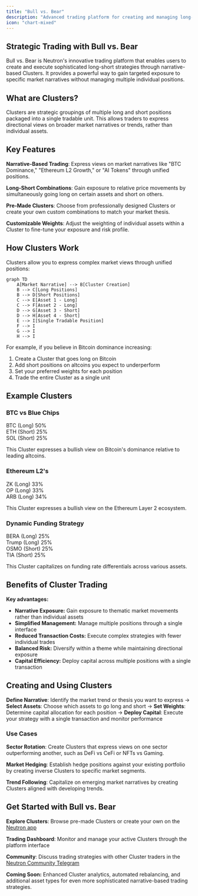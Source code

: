 ```yaml
---
title: "Bull vs. Bear"
description: "Advanced trading platform for creating and managing long-short strategies through narrative-based Clusters"
icon: "chart-mixed"
---
```


## Strategic Trading with Bull vs. Bear

Bull vs. Bear is Neutron's innovative trading platform that enables users to create and execute sophisticated long-short strategies through narrative-based Clusters. It provides a powerful way to gain targeted exposure to specific market narratives without managing multiple individual positions.

## What are Clusters?

<div className="p-4 border-l-4 border-primary bg-primary/5 rounded my-6">
  Clusters are strategic groupings of multiple long and short positions packaged into a single tradable unit. This allows traders to express directional views on broader market narratives or trends, rather than individual assets.
</div>

## Key Features

**Narrative-Based Trading**: Express views on market narratives like "BTC Dominance," "Ethereum L2 Growth," or "AI Tokens" through unified positions.

**Long-Short Combinations**: Gain exposure to relative price movements by simultaneously going long on certain assets and short on others.

**Pre-Made Clusters**: Choose from professionally designed Clusters or create your own custom combinations to match your market thesis.

**Customizable Weights**: Adjust the weighting of individual assets within a Cluster to fine-tune your exposure and risk profile.

## How Clusters Work

Clusters allow you to express complex market views through unified positions:
```mermaid
graph TD
    A[Market Narrative] --> B[Cluster Creation]
    B --> C[Long Positions]
    B --> D[Short Positions]
    C --> E[Asset 1 - Long]
    C --> F[Asset 2 - Long]
    D --> G[Asset 3 - Short]
    D --> H[Asset 4 - Short]
    E --> I[Single Tradable Position]
    F --> I
    G --> I
    H --> I
```

For example, if you believe in Bitcoin dominance increasing:
1. Create a Cluster that goes long on Bitcoin
2. Add short positions on altcoins you expect to underperform
3. Set your preferred weights for each position
4. Trade the entire Cluster as a single unit

## Example Clusters

<div className="grid grid-cols-1 md:grid-cols-3 gap-6 my-8">
  <div className="flex flex-col p-6 border border-gray-200 dark:border-gray-800 rounded-lg">
    <h3 className="text-xl font-semibold mb-2">BTC vs Blue Chips</h3>
    <div className="mb-4">
      <div className="flex justify-between mb-1">
        <span className="text-sm font-medium">BTC (Long)</span>
        <span className="text-sm font-medium">50%</span>
      </div>
      <div className="w-full bg-gray-200 dark:bg-gray-700 rounded-full h-2">
        <div className="bg-green-500 h-2 rounded-full" style={{ width: '50%' }}></div>
      </div>
    </div>
    <div className="mb-4">
      <div className="flex justify-between mb-1">
        <span className="text-sm font-medium">ETH (Short)</span>
        <span className="text-sm font-medium">25%</span>
      </div>
      <div className="w-full bg-gray-200 dark:bg-gray-700 rounded-full h-2">
        <div className="bg-red-500 h-2 rounded-full" style={{ width: '25%' }}></div>
      </div>
    </div>
    <div className="mb-4">
      <div className="flex justify-between mb-1">
        <span className="text-sm font-medium">SOL (Short)</span>
        <span className="text-sm font-medium">25%</span>
      </div>
      <div className="w-full bg-gray-200 dark:bg-gray-700 rounded-full h-2">
        <div className="bg-red-500 h-2 rounded-full" style={{ width: '25%' }}></div>
      </div>
    </div>
    <p className="text-sm text-gray-600 dark:text-gray-400">This Cluster expresses a bullish view on Bitcoin's dominance relative to leading altcoins.</p>
  </div>
  
  <div className="flex flex-col p-6 border border-gray-200 dark:border-gray-800 rounded-lg">
    <h3 className="text-xl font-semibold mb-2">Ethereum L2's</h3>
    <div className="mb-4">
      <div className="flex justify-between mb-1">
        <span className="text-sm font-medium">ZK (Long)</span>
        <span className="text-sm font-medium">33%</span>
      </div>
      <div className="w-full bg-gray-200 dark:bg-gray-700 rounded-full h-2">
        <div className="bg-green-500 h-2 rounded-full" style={{ width: '33%' }}></div>
      </div>
    </div>
    <div className="mb-4">
      <div className="flex justify-between mb-1">
        <span className="text-sm font-medium">OP (Long)</span>
        <span className="text-sm font-medium">33%</span>
      </div>
      <div className="w-full bg-gray-200 dark:bg-gray-700 rounded-full h-2">
        <div className="bg-green-500 h-2 rounded-full" style={{ width: '33%' }}></div>
      </div>
    </div>
    <div className="mb-4">
      <div className="flex justify-between mb-1">
        <span className="text-sm font-medium">ARB (Long)</span>
        <span className="text-sm font-medium">34%</span>
      </div>
      <div className="w-full bg-gray-200 dark:bg-gray-700 rounded-full h-2">
        <div className="bg-green-500 h-2 rounded-full" style={{ width: '34%' }}></div>
      </div>
    </div>
    <p className="text-sm text-gray-600 dark:text-gray-400">This Cluster expresses a bullish view on the Ethereum Layer 2 ecosystem.</p>
  </div>
  
  <div className="flex flex-col p-6 border border-gray-200 dark:border-gray-800 rounded-lg">
    <h3 className="text-xl font-semibold mb-2">Dynamic Funding Strategy</h3>
    <div className="mb-4">
      <div className="flex justify-between mb-1">
        <span className="text-sm font-medium">BERA (Long)</span>
        <span className="text-sm font-medium">25%</span>
      </div>
      <div className="w-full bg-gray-200 dark:bg-gray-700 rounded-full h-2">
        <div className="bg-green-500 h-2 rounded-full" style={{ width: '25%' }}></div>
      </div>
    </div>
    <div className="mb-4">
      <div className="flex justify-between mb-1">
        <span className="text-sm font-medium">Trump (Long)</span>
        <span className="text-sm font-medium">25%</span>
      </div>
      <div className="w-full bg-gray-200 dark:bg-gray-700 rounded-full h-2">
        <div className="bg-green-500 h-2 rounded-full" style={{ width: '25%' }}></div>
      </div>
    </div>
    <div className="mb-4">
      <div className="flex justify-between mb-1">
        <span className="text-sm font-medium">OSMO (Short)</span>
        <span className="text-sm font-medium">25%</span>
      </div>
      <div className="w-full bg-gray-200 dark:bg-gray-700 rounded-full h-2">
        <div className="bg-red-500 h-2 rounded-full" style={{ width: '25%' }}></div>
      </div>
    </div>
    <div className="mb-4">
      <div className="flex justify-between mb-1">
        <span className="text-sm font-medium">TIA (Short)</span>
        <span className="text-sm font-medium">25%</span>
      </div>
      <div className="w-full bg-gray-200 dark:bg-gray-700 rounded-full h-2">
        <div className="bg-red-500 h-2 rounded-full" style={{ width: '25%' }}></div>
      </div>
    </div>
    <p className="text-sm text-gray-600 dark:text-gray-400">This Cluster capitalizes on funding rate differentials across various assets.</p>
  </div>
</div>

## Benefits of Cluster Trading

<div className="p-4 border-l-4 border-primary bg-primary/5 rounded my-6">
  <strong>Key advantages:</strong>
  <ul className="mt-2">
    <li><strong>Narrative Exposure:</strong> Gain exposure to thematic market movements rather than individual assets</li>
    <li><strong>Simplified Management:</strong> Manage multiple positions through a single interface</li>
    <li><strong>Reduced Transaction Costs:</strong> Execute complex strategies with fewer individual trades</li>
    <li><strong>Balanced Risk:</strong> Diversify within a theme while maintaining directional exposure</li>
    <li><strong>Capital Efficiency:</strong> Deploy capital across multiple positions with a single transaction</li>
  </ul>
</div>

## Creating and Using Clusters

**Define Narrative**: Identify the market trend or thesis you want to express → **Select Assets**: Choose which assets to go long and short → **Set Weights**: Determine capital allocation for each position → **Deploy Capital**: Execute your strategy with a single transaction and monitor performance

### Use Cases

**Sector Rotation**: Create Clusters that express views on one sector outperforming another, such as DeFi vs CeFi or NFTs vs Gaming.

**Market Hedging**: Establish hedge positions against your existing portfolio by creating inverse Clusters to specific market segments.

**Trend Following**: Capitalize on emerging market narratives by creating Clusters aligned with developing trends.

## Get Started with Bull vs. Bear

**Explore Clusters**: Browse pre-made Clusters or create your own on the [Neutron app](https://app.neutron.org)

**Trading Dashboard**: Monitor and manage your active Clusters through the platform interface

**Community**: Discuss trading strategies with other Cluster traders in the [Neutron Community Telegram](https://t.me/neutronzone)

<div className="p-4 border-l-4 border-primary bg-primary/5 rounded my-6">
  <strong>Coming Soon:</strong> Enhanced Cluster analytics, automated rebalancing, and additional asset types for even more sophisticated narrative-based trading strategies.
</div> 
